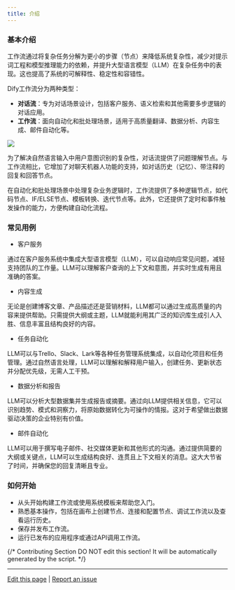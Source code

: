 ```yaml
---
title: 介绍
---
```


### 基本介绍

工作流通过将复杂任务分解为更小的步骤（节点）来降低系统复杂性，减少对提示词工程和模型推理能力的依赖，并提升大型语言模型（LLM）在复杂任务中的表现。这也提高了系统的可解释性、稳定性和容错性。

Dify工作流分为两种类型：

* **对话流**：专为对话场景设计，包括客户服务、语义检索和其他需要多步逻辑的对话应用。
* **工作流**：面向自动化和批处理场景，适用于高质量翻译、数据分析、内容生成、邮件自动化等。

![](https://assets-docs.dify.ai/dify-enterprise-mintlify/en/guides/workflow/65e9ed3fb88e03f631b3862acc2479e4.png)

为了解决自然语言输入中用户意图识别的复杂性，对话流提供了问题理解节点。与工作流相比，它增加了对聊天机器人功能的支持，如对话历史（记忆）、带注释的回复和回答节点。

在自动化和批处理场景中处理复杂业务逻辑时，工作流提供了多种逻辑节点，如代码节点、IF/ELSE节点、模板转换、迭代节点等。此外，它还提供了定时和事件触发操作的能力，方便构建自动化流程。

### 常见用例

* 客户服务

通过在客户服务系统中集成大型语言模型（LLM），可以自动响应常见问题，减轻支持团队的工作量。LLM可以理解客户查询的上下文和意图，并实时生成有用且准确的答案。

* 内容生成

无论是创建博客文章、产品描述还是营销材料，LLM都可以通过生成高质量的内容来提供帮助。只需提供大纲或主题，LLM就能利用其广泛的知识库生成引人入胜、信息丰富且结构良好的内容。

* 任务自动化

LLM可以与Trello、Slack、Lark等各种任务管理系统集成，以自动化项目和任务管理。通过自然语言处理，LLM可以理解和解释用户输入，创建任务、更新状态并分配优先级，无需人工干预。

* 数据分析和报告

LLM可以分析大型数据集并生成报告或摘要。通过向LLM提供相关信息，它可以识别趋势、模式和洞察力，将原始数据转化为可操作的情报。这对于希望做出数据驱动决策的企业特别有价值。

* 邮件自动化

LLM可以用于撰写电子邮件、社交媒体更新和其他形式的沟通。通过提供简要的大纲或关键点，LLM可以生成结构良好、连贯且上下文相关的消息。这大大节省了时间，并确保您的回复清晰且专业。

### 如何开始

* 从头开始构建工作流或使用系统模板来帮助您入门。
* 熟悉基本操作，包括在画布上创建节点、连接和配置节点、调试工作流以及查看运行历史。
* 保存并发布工作流。
* 运行已发布的应用程序或通过API调用工作流。

{/*
Contributing Section
DO NOT edit this section!
It will be automatically generated by the script.
*/}

---

[Edit this page](https://github.com/langgenius/dify-docs/edit/main/en/guides/workflow/README.mdx) | [Report an issue](https://github.com/langgenius/dify-docs/issues/new?template=docs.yml)

